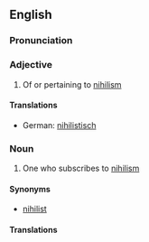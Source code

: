 ==English==

===Pronunciation===
{{rfp}}

===Adjective===
{{en-adj}}

# Of or pertaining to [[nihilism]]

====Translations====
{{trans-top|of or pertaining to nihilism}}
* German: [[nihilistisch]]
{{trans-mid}}
{{trans-bottom}}

===Noun===
{{tearoom}}
{{en-noun}}

# One who subscribes to [[nihilism]]

====Synonyms====
* [[nihilist]]

====Translations====
{{trans-top|one who subscribes to nihilism}}
{{trans-mid}}
{{trans-bottom}}